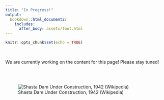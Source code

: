 ```yaml
---
title: "In Progress!"
output: 
  bookdown::html_document2:
    includes:
      after_body: assets/foot.html
---
```


```r
knitr::opts_chunk$set(echo = TRUE)
```

<br> 

:::obj

We are currently working on the content for this page! Please stay tuned!

:::

<br>
<br>

![Shasta Dam Under Construction, 1942 (Wikipedia)](https://upload.wikimedia.org/wikipedia/commons/b/b2/Shasta_dam_under_construction_new_edit.jpg)

